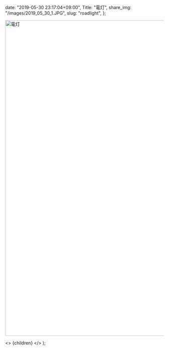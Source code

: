 
  date: "2019-05-30 23:17:04+09:00",
  Title: "電灯",
  share_img: "/images/2019_05_30_1.JPG",
  slug: "roadlight",
};

<img src="/images/2019_05_30_1.JPG" alt="電灯" width="1500" height="1000" className="bg-gradient-to-r from-neutral-200 to-slate-200" />

  <>
    <Head>
      <title>{meta.Title} | 異郷好実</title>
    </Head>
    <PostLayout meta={meta}>{children}</PostLayout>
  </>
);
